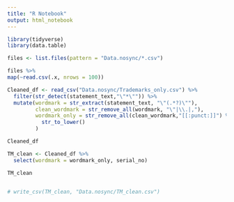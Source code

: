 ```yaml
---
title: "R Notebook"
output: html_notebook
---
```


```r
library(tidyverse)
library(data.table)

```

```r
files <- list.files(pattern = "Data.nosync/*.csv")

files %>% 
map(~read.csv(.x, nrows = 100))
```

```r
Cleaned_df <- read_csv("Data.nosync/Trademarks_only.csv") %>% 
  filter(str_detect(statement_text,"\"*\"")) %>% 
  mutate(wordmark = str_extract(statement_text, "\"(.*?)\""),
         clean_wordmark = str_remove_all(wordmark, "\"|\\.|,"),
         wordmark_only = str_remove_all(clean_wordmark,"[[:punct:]]") %>%
           str_to_lower()
         ) 

Cleaned_df
```


```r
TM_clean <- Cleaned_df %>%
  select(wordmark = wordmark_only, serial_no)

TM_clean 


# write_csv(TM_clean, "Data.nosync/TM_clean.csv")
  
```


